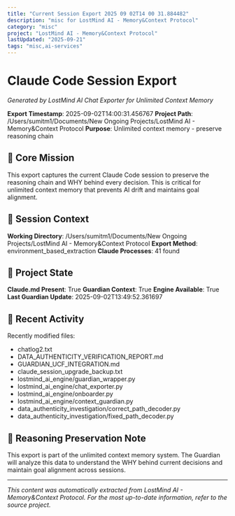 ```yaml
---
title: "Current Session Export 2025 09 02T14 00 31.884482"
description: "misc for LostMind AI - Memory&Context Protocol"
category: "misc"
project: "LostMind AI - Memory&Context Protocol"
lastUpdated: "2025-09-21"
tags: "misc,ai-services"
---
```


# Claude Code Session Export

*Generated by LostMind AI Chat Exporter for Unlimited Context Memory*

**Export Timestamp**: 2025-09-02T14:00:31.456767
**Project Path**: /Users/sumitm1/Documents/New Ongoing Projects/LostMind AI - Memory&Context Protocol
**Purpose**: Unlimited context memory - preserve reasoning chain

## 🎯 Core Mission

This export captures the current Claude Code session to preserve the reasoning chain and WHY behind every decision. This is critical for unlimited context memory that prevents AI drift and maintains goal alignment.

## 💬 Session Context

**Working Directory**: /Users/sumitm1/Documents/New Ongoing Projects/LostMind AI - Memory&Context Protocol
**Export Method**: environment_based_extraction
**Claude Processes**: 41 found

## 📂 Project State

**Claude.md Present**: True
**Guardian Context**: True
**Engine Available**: True
**Last Guardian Update**: 2025-09-02T13:49:52.361697

## 🔄 Recent Activity

Recently modified files:
- chatlog2.txt
- DATA_AUTHENTICITY_VERIFICATION_REPORT.md
- GUARDIAN_UCF_INTEGRATION.md
- claude_session_upgrade_backup.txt
- lostmind_ai_engine/guardian_wrapper.py
- lostmind_ai_engine/chat_exporter.py
- lostmind_ai_engine/onboarder.py
- lostmind_ai_engine/context_guardian.py
- data_authenticity_investigation/correct_path_decoder.py
- data_authenticity_investigation/fixed_path_decoder.py

## 🧠 Reasoning Preservation Note

This export is part of the unlimited context memory system. The Guardian will analyze this data to understand the WHY behind current decisions and maintain goal alignment across sessions.


---
*This content was automatically extracted from LostMind AI - Memory&Context Protocol. For the most up-to-date information, refer to the source project.*
